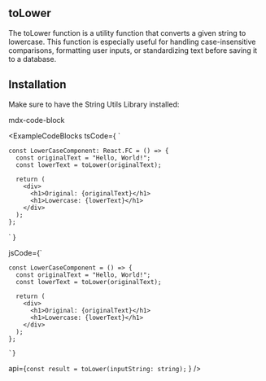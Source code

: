 
## toLower

The toLower function is a utility function that converts a given string to lowercase. This function is especially useful for handling case-insensitive comparisons, formatting user inputs, or standardizing text before saving it to a database.

## Installation

Make sure to have the String Utils Library installed:

mdx-code-block
  <RSUTabs />

<ExampleCodeBlocks 
  tsCode={
    `

    const LowerCaseComponent: React.FC = () => {
      const originalText = "Hello, World!";
      const lowerText = toLower(originalText);

      return (
        <div>
          <h1>Original: {originalText}</h1>
          <h1>Lowercase: {lowerText}</h1>
        </div>
      );
    };

    
`
}

jsCode={`

    const LowerCaseComponent = () => {
      const originalText = "Hello, World!";
      const lowerText = toLower(originalText);

      return (
        <div>
          <h1>Original: {originalText}</h1>
          <h1>Lowercase: {lowerText}</h1>
        </div>
      );
    };

    `}

api={`const result = toLower(inputString: string);`
}
/>